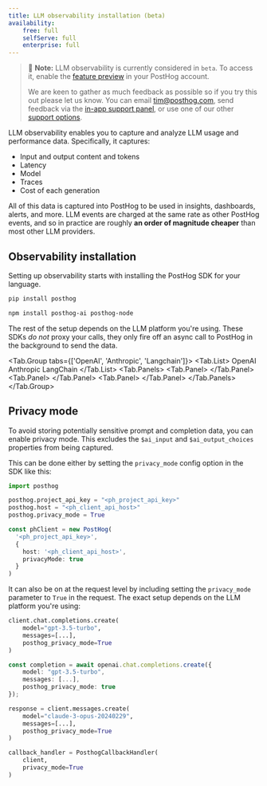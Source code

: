 ```yaml
---
title: LLM observability installation (beta)
availability:
    free: full
    selfServe: full
    enterprise: full
---
```


> 🚧 **Note:** LLM observability is currently considered in `beta`. To access it, enable the [feature preview](https://us.posthog.com#panel=feature-previews) in your PostHog account.
>
> We are keen to gather as much feedback as possible so if you try this out please let us know. You can email [tim@posthog.com](mailto:tim@posthog.com), send feedback via the [in-app support panel](https://us.posthog.com#panel=support%3Afeedback%3Aexperiments%3Alow), or use one of our other [support options](/docs/support-options).

LLM observability enables you to capture and analyze LLM usage and performance data. Specifically, it captures:

- Input and output content and tokens
- Latency
- Model
- Traces
- Cost of each generation

All of this data is captured into PostHog to be used in insights, dashboards, alerts, and more. LLM events are charged at the same rate as other PostHog events, and so in practice are roughly **an order of magnitude cheaper** than most other LLM providers.

## Observability installation

Setting up observability starts with installing the PostHog SDK for your language.

<MultiLanguage>

```bash file=Python
pip install posthog
```

```bash file=TypeScript
npm install posthog-ai posthog-node
```

</MultiLanguage>

The rest of the setup depends on the LLM platform you're using. These SDKs _do not_ proxy your calls, they only fire off an async call to PostHog in the background to send the data.


<!-- prettier-ignore -->
<Tab.Group tabs={['OpenAI', 'Anthropic', 'Langchain']}>
    <Tab.List>
        <Tab>OpenAI</Tab>
        <Tab>Anthropic</Tab>
        <Tab>LangChain</Tab>
    </Tab.List>
    <Tab.Panels>
        <Tab.Panel>
            <OpenAIInstall />
        </Tab.Panel>
        <Tab.Panel>
            <AnthropicInstall />
        </Tab.Panel>
        <Tab.Panel>
            <LangChainInstall />
        </Tab.Panel>
    </Tab.Panels>
</Tab.Group>

## Privacy mode

To avoid storing potentially sensitive prompt and completion data, you can enable privacy mode. This excludes the `$ai_input` and `$ai_output_choices` properties from being captured.

This can be done either by setting the `privacy_mode` config option in the SDK like this:

<MultiLanguage>

```python
import posthog

posthog.project_api_key = "<ph_project_api_key>"
posthog.host = "<ph_client_api_host>"
posthog.privacy_mode = True
```

```ts
const phClient = new PostHog(
  '<ph_project_api_key>',
  { 
    host: '<ph_client_api_host>',
    privacyMode: true
  }
)
```

</MultiLanguage>

It can also be on at the request level by including setting the `privacy_mode` parameter to `True` in the request. The exact setup depends on the LLM platform you're using:

<MultiLanguage>

```python file=OpenAI.py
client.chat.completions.create(
    model="gpt-3.5-turbo",
    messages=[...],
    posthog_privacy_mode=True
)
```

```typescript file=OpenAI.ts
const completion = await openai.chat.completions.create({
    model: "gpt-3.5-turbo",
    messages: [...],
    posthog_privacy_mode: true
});
```

```python file=Anthropic
response = client.messages.create(
    model="claude-3-opus-20240229",
    messages=[...],
    posthog_privacy_mode=True
)
```

```python file=LangChain
callback_handler = PosthogCallbackHandler(
    client,
    privacy_mode=True
)
``` 

</MultiLanguage>